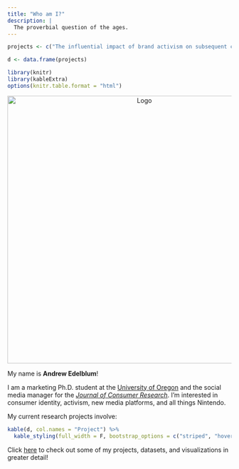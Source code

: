 ```yaml
---
title: "Who am I?"
description: |
  The proverbial question of the ages.
---
```


```r
projects <- c("The influential impact of brand activism on subsequent consumer activism", "A conceptualization and examination of reactive disposal in the marketplace", "How a firm's adoption of LGBTQ+-inclusive policies affects stock performance", "Factors that drive the believability of 'clickbait' persuasive appeals")

d <- data.frame(projects)

library(knitr)
library(kableExtra)
options(knitr.table.format = "html")
```

<p style = "text-align:center;"><img src = "real_me.jpg" alt = "Logo" style = "width: 600px;"></p>

My name is **Andrew Edelblum**! 

I am a marketing Ph.D. student at the [University of Oregon](https://business.uoregon.edu/faculty/andrew-edelblum) and the social media manager for the [*Journal of Consumer Research*](http://www.ejcr.org/). I'm interested in consumer identity, activism, new media platforms, and all things Nintendo.

My current research projects involve:

```r
kable(d, col.names = "Project") %>%
  kable_styling(full_width = F, bootstrap_options = c("striped", "hover"))
```

Click [here](index.html) to check out some of my projects, datasets, and visualizations in greater detail!